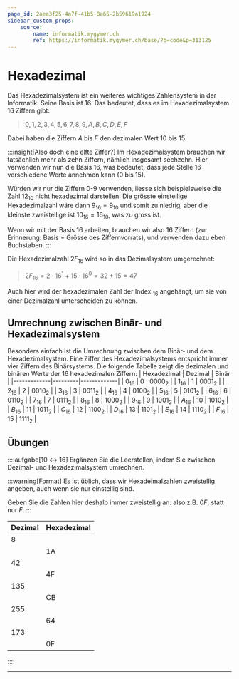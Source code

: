 ```yaml
---
page_id: 2aea3f25-4a7f-41b5-8a65-2b59619a1924
sidebar_custom_props:
    source:
        name: informatik.mygymer.ch
        ref: https://informatik.mygymer.ch/base/?b=code&p=313125
---
```


# Hexadezimal
Das Hexadezimalsystem ist ein weiteres wichtiges Zahlensystem in der Informatik. Seine Basis ist 16. Das bedeutet, dass es im Hexadezimalsystem 16 Ziffern gibt:

> $0, 1, 2, 3, 4, 5, 6, 7, 8, 9, A, B, C, D, E, F$

Dabei haben die Ziffern $A$ bis $F$ den dezimalen Wert $10$ bis $15$.

:::insight[Also doch eine elfte Ziffer?]
Im Hexadezimalsystem brauchen wir tatsächlich mehr als zehn Ziffern, nämlich insgesamt sechzehn. Hier verwenden wir nun die Basis $16$, was bedeutet, dass jede Stelle 16 verschiedene Werte annehmen kann ($0$ bis $15$).

Würden wir nur die Ziffern 0-9 verwenden, liesse sich beispielsweise die Zahl $12_{10}$ nicht hexadezimal darstellen: Die grösste einstellige Hexadezimalzahl wäre dann $9_{16} = 9_{10}$ und somit zu niedrig, aber die kleinste zweistellige ist $10_{16} = 16_{10}$, was zu gross ist.

Wenn wir mit der Basis $16$ arbeiten, brauchen wir also 16 Ziffern (zur Erinnerung: Basis = Grösse des Ziffernvorrats), und verwenden dazu eben Buchstaben.
:::

Die Hexadezimalzahl $2F_{16}$ wird so in das Dezimalsystem umgerechnet:

> $2F_{16} = 2 \cdot 16^1 + 15 \cdot 16^0 = 32 + 15 = 47$

Auch hier wird der hexadezimalen Zahl der Index $_{16}$ angehängt, um sie von einer Dezimalzahl unterscheiden zu können.

## Umrechnung zwischen Binär- und Hexadezimalsystem
Besonders einfach ist die Umrechnung zwischen dem Binär- und dem Hexadezimalsystem. Eine Ziffer des Hexadezimalsystems entspricht immer vier Ziffern des Binärsystems. Die folgende Tabelle zeigt die dezimalen und binären Werte der 16 hexadezimalen Ziffern:
| Hexadezimal | Dezimal | Binär       |
|-------------|---------|-------------|
| $0_{16}$    | $0$     | $0000_2$    |
| $1_{16}$    | $1$     | $0001_2$    |
| $2_{16}$    | $2$     | $0010_2$    |
| $3_{16}$    | $3$     | $0011_2$    |
| $4_{16}$    | $4$     | $0100_2$    |
| $5_{16}$    | $5$     | $0101_2$    |
| $6_{16}$    | $6$     | $0110_2$    |
| $7_{16}$    | $7$     | $0111_2$    |
| $8_{16}$    | $8$     | $1000_2$    |
| $9_{16}$    | $9$     | $1001_2$    |
| $A_{16}$    | $10$    | $1010_2$    |
| $B_{16}$    | $11$    | $1011_2$    |
| $C_{16}$    | $12$    | $1100_2$    |
| $D_{16}$    | $13$    | $1101_2$    |
| $E_{16}$    | $14$    | $1110_2$    |
| $F_{16}$    | $15$    | $1111_2$    |

## Übungen
::::aufgabe[10 ↔︎ 16]
<TaskState id="5358dea6-a053-44cf-8856-9979a5c1942d" />
Ergänzen Sie die Leerstellen, indem Sie zwischen Dezimal- und Hexadezimalsystem umrechnen.

:::warning[Format]
Es ist üblich, dass wir Hexadeimalzahlen zweistellig angeben, auch wenn sie nur einstellig sind.

Geben Sie die Zahlen hier deshalb immer zweistellig an: also z.B. $0F$, statt nur $F$.
:::

| Dezimal                                                              | Hexadezimal                                                         |
|----------------------------------------------------------------------|---------------------------------------------------------------------|
| $8$                                                                  | <String id="4b7f7e1b-d2f8-4d1e-acd5-9eda01fb8fb8" solution="08" />  |
| <String id="85fabdb8-1053-4dc9-8df3-47d131b01e8a" solution="26" />   | 1A                                                                  |
| $42$                                                                 | <String id="8c4b669d-e0a4-484a-8481-0473cf183df5" solution="2A" />  |
| <String id="b709993f-e494-46b4-a35d-af81cd8d6045" solution="79" />   | 4F                                                                  |
| $135$                                                                | <String id="aea78e80-84ac-416c-9621-63e5095f9dd7" solution="87" />  |
| <String id="33646eed-04bd-4c45-abdf-73f10964ce36" solution="203" />  | CB                                                                  |
| $255$                                                                | <String id="98457284-7220-4e16-8ff0-4b287446d6df" solution="FF" />  |
| <String id="2120029d-ec91-4aa5-85e7-a951d0f54d25" solution="100" />  | 64                                                                  |
| $173$                                                                | <String id="dada7dbd-2c2b-4598-81b9-615361bb51a6" solution="AD" />  |
| <String id="b5125261-f338-448e-848b-df22b36a4866" solution="15" />   | 0F                                                                  |
::::

---